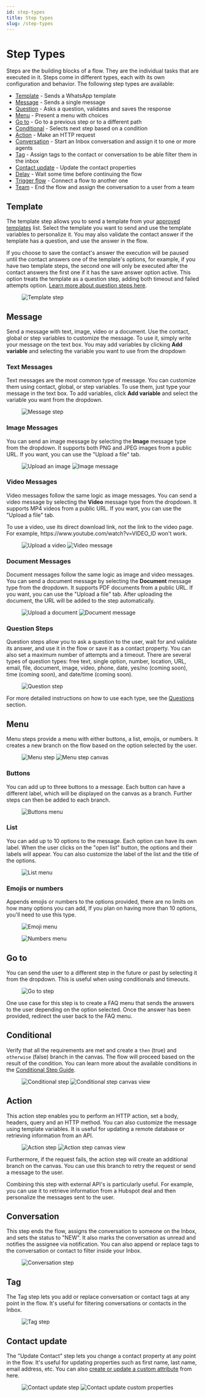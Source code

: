 ```yaml
---
id: step-types
title: Step types
slug: /step-types
---
```


# Step Types

Steps are the building blocks of a flow. They are the individual tasks that are executed in it. Steps come in different types, each with its own configuration and behavior. The following step types are available:

- [Template](#template) - Sends a WhatsApp template
- [Message](#message) - Sends a single message
- [Question](#question) - Asks a question, validates and saves the response
- [Menu](#menu) - Present a menu with choices
- [Go to](#go-to) - Go to a previous step or to a different path
- [Conditional](#conditional) - Selects next step based on a condition
- [Action](#action) - Make an HTTP request
- [Conversation](#conversation) - Start an Inbox conversation and assign it to one or more agents
- [Tag](#tag) - Assign tags to the contact or conversation to be able filter them in the inbox
- [Contact update](#contact-update) - Update the contact properties
- [Delay](#delay) - Wait some time before continuing the flow
- [Trigger flow](#trigger-flow) - Connect a flow to another one
- [Team](#team) - End the flow and assign the conversation to a user from a team

## Template

The template step allows you to send a template from your [approved templates](/user/create-a-template) list. Select the template you want to send and use the template variables to personalize it. You may also validate the contact answer if the template has a question, and use the answer in the flow.

If you choose to save the contact's answer the execution will be paused until the contact answers one of the template's options, for example, if you have two template steps, the second one will only be executed after the contact answers the first one if it has the save answer option active. This option treats the template as a question step, adding both timeout and failed attempts option. [Learn more about question steps here](/user/question-step).

<figure>
  <img
    src='https://hilos-media.s3.us-east-2.amazonaws.com/documentation/userdocs/using-hilos/reference/flows/step-types/template-step.png'
    alt='Template step'
  />
</figure>

## Message

Send a message with text, image, video or a document. Use the contact, global or step variables to customize the message. To use it, simply write your message on the text box. You may add variables by clicking **Add variable** and selecting the variable you want to use from the dropdown

### Text Messages

Text messages are the most common type of message. You can customize them using contact, global, or step variables. To use them, just type your message in the text box. To add variables, click **Add variable** and select the variable you want from the dropdown.

<figure>
  <img
    src='https://hilos-media.s3.us-east-2.amazonaws.com/documentation/userdocs/using-hilos/reference/flows/step-types/text-message.png'
    alt='Message step'
  />
</figure>

### Image Messages

You can send an image message by selecting the **Image** message type from the dropdown. It supports both PNG and JPEG images from a public URL. If you want, you can use the "Upload a file" tab.

<figure>
  <img
    src='https://hilos-media.s3.us-east-2.amazonaws.com/documentation/userdocs/using-hilos/reference/flows/step-types/upload-image.png'
    alt='Upload an image'
  />
  <img
    src='https://hilos-media.s3.us-east-2.amazonaws.com/documentation/userdocs/using-hilos/reference/flows/step-types/url-image.png'
    alt='Image message'
  />
</figure>

### Video Messages

Video messages follow the same logic as image messages. You can send a video message by selecting the **Video** message type from the dropdown. It supports MP4 videos from a public URL. If you want, you can use the "Upload a file" tab.

<Warning>
To use a video, use its direct download link, not the link to the video page. For example, https://www.youtube.com/watch?v=VIDEO_ID won't work.
</Warning>

<figure>
  <img
    src='https://hilos-media.s3.us-east-2.amazonaws.com/documentation/userdocs/using-hilos/reference/flows/step-types/upload-video.png'
    alt='Upload a video'
  />
  <img
    src='https://hilos-media.s3.us-east-2.amazonaws.com/documentation/userdocs/using-hilos/reference/flows/step-types/url-video.png'
    alt='Video message'
  />
</figure>

### Document Messages

Document messages follow the same logic as image and video messages. You can send a document message by selecting the **Document** message type from the dropdown. It supports PDF documents from a public URL. If you want, you can use the "Upload a file" tab. After uploading the document, the URL will be added to the step automatically.

<figure>
  <img
    src='https://hilos-media.s3.us-east-2.amazonaws.com/documentation/userdocs/using-hilos/reference/flows/step-types/upload-document.png'
    alt='Upload a document'
  />
  <img
    src='https://hilos-media.s3.us-east-2.amazonaws.com/documentation/userdocs/using-hilos/reference/flows/step-types/url-document.png'
    alt='Document message'
  />
</figure>

### Question Steps

Question steps allow you to ask a question to the user, wait for and validate its answer, and use it in the flow or save it as a contact property. You can also set a maximum number of attempts and a timeout. There are several types of question types: free text, single option, number, location, URL, email, file, document, image, video, phone, date, yes/no (coming soon), time (coming soon), and date/time (coming soon).

<figure>
  <img
    src='https://hilos-media.s3.us-east-2.amazonaws.com/documentation/userdocs/using-hilos/reference/flows/step-types/question-step.png'
    alt='Question step'
  />
</figure>

For more detailed instructions on how to use each type, see the [Questions](/user/question-step) section.

## Menu

Menu steps provide a menu with either buttons, a list, emojis, or numbers. It creates a new branch on the flow based on the option selected by the user.

<figure>
  <img
    src='https://hilos-media.s3.us-east-2.amazonaws.com/documentation/userdocs/using-hilos/reference/flows/step-types/menu+step.png'
    alt='Menu step'
  />
  <img
    src='https://hilos-media.s3.us-east-2.amazonaws.com/documentation/userdocs/using-hilos/reference/flows/step-types/menu-step-board.png'
    alt='Menu step canvas'
  />
</figure>

### Buttons

You can add up to three buttons to a message. Each button can have a different label, which will be displayed on the canvas as a branch. Further steps can then be added to each branch.

<figure>
  <img
    src='https://hilos-media.s3.us-east-2.amazonaws.com/documentation/userdocs/using-hilos/reference/flows/step-types/buttons.png'
    alt='Buttons menu'
  />
</figure>

### List

You can add up to 10 options to the message. Each option can have its own label. When the user clicks on the "open list" button, the options and their labels will appear. You can also customize the label of the list and the title of the options.

<figure>
  <img
    src='https://hilos-media.s3.us-east-2.amazonaws.com/documentation/userdocs/using-hilos/reference/flows/step-types/list.png'
    alt='List menu'
  />
</figure>

### Emojis or numbers

Appends emojis or numbers to the options provided, there are no limits on how many options you can add, If you plan on having more than 10 options, you'll need to use this type.

<figure>
  <img
    src='https://hilos-media.s3.us-east-2.amazonaws.com/documentation/userdocs/using-hilos/reference/flows/step-types/emoji.png'
    alt='Emoji menu'
  />
</figure>
<figure>
  <img
    src='https://hilos-media.s3.us-east-2.amazonaws.com/documentation/userdocs/using-hilos/reference/flows/step-types/numbers.png'
    alt='Numbers menu'
  />
</figure>

## Go to

You can send the user to a different step in the future or past by selecting it from the dropdown. This is useful when using conditionals and timeouts.

<figure>
  <img
    src='https://hilos-media.s3.us-east-2.amazonaws.com/documentation/userdocs/using-hilos/reference/flows/step-types/go-to-step.png'
    alt='Go to step'
  />
</figure>

<Tip>
One use case for this step is to create a FAQ menu that sends the answers to the user depending on the option selected. Once the answer has been provided, redirect the user back to the FAQ menu.
</Tip>

## Conditional

Verify that all the requirements are met and create a `then` (true) and `otherwise` (false) branch in the canvas. The flow will proceed based on the result of the condition. You can learn more about the available conditions in the [Conditional Step Guide](/user/conditional-step).

<figure>
  <img
    src='https://hilos-media.s3.us-east-2.amazonaws.com/documentation/userdocs/using-hilos/reference/flows/step-types/conditional-step.png'
    alt='Conditional step'
  />
  <img
    src='https://hilos-media.s3.us-east-2.amazonaws.com/documentation/userdocs/using-hilos/reference/flows/step-types/conditional-step-board.png'
    alt='Conditional step canvas view'
  />
</figure>

## Action

This action step enables you to perform an HTTP action, set a body, headers, query and an HTTP method. You can also customize the message using template variables. It is useful for updating a remote database or retrieving information from an API.

<figure>
  <img
    src='https://hilos-media.s3.us-east-2.amazonaws.com/documentation/userdocs/using-hilos/reference/flows/step-types/action.png'
    alt='Action step'
  />
  <img
    src='https://hilos-media.s3.us-east-2.amazonaws.com/documentation/userdocs/using-hilos/reference/flows/step-types/action-board.png'
    alt='Action step canvas view'
  />
</figure>

Furthermore, if the request fails, the action step will create an additional branch on the canvas. You can use this branch to retry the request or send a message to the user.

<Tip>
Combining this step with external API's is particularly useful. For example, you can use it to retrieve information from a Hubspot deal and then personalize the messages sent to the user.
</Tip>

## Conversation

This step ends the flow, assigns the conversation to someone on the Inbox, and sets the status to "NEW". It also marks the conversation as unread and notifies the assignee via notification. You can also append or replace tags to the conversation or contact to filter inside your Inbox.

<figure>
  <img
    src='https://hilos-media.s3.us-east-2.amazonaws.com/documentation/userdocs/using-hilos/reference/flows/step-types/assign-step.png'
    alt='Conversation step'
  />
</figure>

## Tag

The Tag step lets you add or replace conversation or contact tags at any point in the flow. It's useful for filtering conversations or contacts in the Inbox.

<figure>
  <img
    src='https://hilos-media.s3.us-east-2.amazonaws.com/documentation/userdocs/using-hilos/reference/flows/step-types/tag-step.png'
    alt='Tag step'
  />
</figure>

## Contact update

The "Update Contact" step lets you change a contact property at any point in the flow. It's useful for updating properties such as first name, last name, email address, etc. You can also [create or update a custom attribute](/user/create-a-contact) from here.

<figure>
  <img
    src='https://hilos-media.s3.us-east-2.amazonaws.com/documentation/userdocs/using-hilos/reference/flows/step-types/contact-step.png'
    alt='Contact update step'
  />
  <img
    src='https://hilos-media.s3.us-east-2.amazonaws.com/documentation/userdocs/using-hilos/reference/flows/step-types/contact-custom-attributes.png'
    alt='Contact update custom properties'
  />
</figure>
